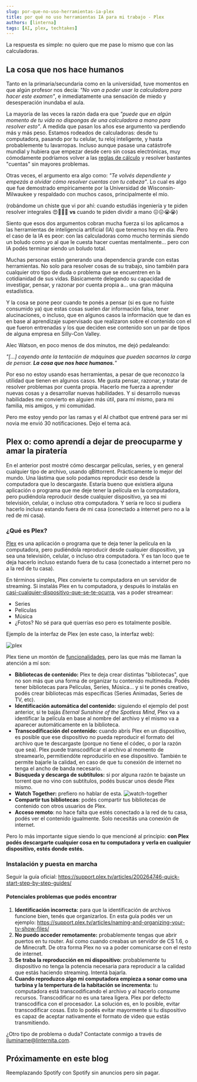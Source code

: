 ```yaml
---
slug: por-que-no-uso-herramientas-ia-plex
title: por qué no uso herramientas IA para mi trabajo - Plex
authors: [linterna]
tags: [AI, plex, techtakes]
---
```


<!-- Custom component -->


La respuesta es simple: no quiero que me pase lo mismo que con las calculadoras.

<!-- truncate -->

## La cosa que nos hace humanos

Tanto en la primaria/secundaria como en la universidad, tuve momentos en que
algún profesor nos decía: _"No van a poder usar la calculadora para hacer este
examen"_, e inmediatamente una sensación de miedo y desesperación inundaba el
aula.

La mayoría de las veces la razón dada era que _"puede que en algún momento de tu
vida no dispongas de una calculadora a mano para resolver esto"_. A medida que
pasan los años ese argumento va perdiendo más y más peso. Estamos rodeados de
calculadoras: desde tu computadora, pasando por tu celular, tu reloj
inteligente, y hasta probablemente tu lavarropas. Incluso aunque pasase una
catástrofe mundial y hubiera que empezar desde cero sin cosas electrónicas, muy
cómodamente podríamos volver a las
[reglas de cálculo](https://es.wikipedia.org/wiki/Regla_de_c%C3%A1lculo) y
resolver bastantes "cuentas" sin mayores problemas.

Otras veces, el argumento era algo como: _"Te volvés dependiente y empezás a
olvidar cómo resolver cuentas con tu cabeza"_. Lo cual es algo que fue
demostrado empíricamente por la Universidad de Wisconsin-Milwaukee y respaldado
con muchos casos, principalmente el mío.

(robándome un chiste que vi por ahí: cuando estudiás ingeniería y te piden
resolver integrales 😍🥰💞💞 **vs** cuando te piden dividir a mano 😖😖😭😭)

Siento que esos dos argumentos cobran mucha fuerza si los aplicamos a las
herramientas de inteligencia artificial (IA) que tenemos hoy en día. Pero el
caso de la IA es peor: con las calculadoras como mucho terminás siendo un boludo
como yo al que le cuesta hacer cuentas mentalmente... pero con IA podés terminar
siendo un boludo total.

Muchas personas están generando una dependencia grande con estas herramientas.
No solo para resolver cosas de su trabajo, sino también para cualquier otro tipo
de duda o problema que se encuentren en la cotidianidad de sus vidas.
Básicamente delegando su capacidad de investigar, pensar, y razonar por cuenta
propia a... una gran máquina estadística.

Y la cosa se pone peor cuando te ponés a pensar (si es que no fuiste consumido
ya) que estas cosas suelen dar información falsa, tener alucinaciones, o
incluso, que en algunos casos la información que te dan es en base al
aprendizaje supervisado que realizaron sobre el contenido con el que fueron
entrenadas y los que deciden ese contenido son un par de tipos de alguna empresa
en Silly-Con Valley.

Alec Watson, en poco menos de dos minutos, me dejó pedaleando:

<VideoEmbed src="https://www.youtube.com/embed/QEJpZjg8GuA?si=cHiyTqOisDgLXMzm&amp;start=2043" />

_"[...] cayendo ante la tentación de máquinas que pueden sacarnos la carga de
pensar. **La cosa que nos hace humanos.**"_

Por eso no estoy usando esas herramientas, a pesar de que reconozco la utilidad
que tienen en algunos casos. Me gusta pensar, razonar, y tratar de resolver
problemas por cuenta propia. Hacerlo me fuerza a aprender nuevas cosas y a
desarrollar nuevas habilidades. Y si desarrollo nuevas habilidades me convierto
en alguien más útil, para mí mismo, para mi familia, mis amigos, y mi comunidad.

Pero me estoy yendo por las ramas y el AI chatbot que entrené para ser mi novia
me envió 30 notificaciones. Dejo el tema acá.

## Plex o: como aprendí a dejar de preocuparme y amar la piratería

En el anterior post mostré cómo descargar películas, series, y en general
cualquier tipo de archivo, usando qBittorrent. Prácticamente lo mejor del mundo.
Una lástima que solo podamos reproducir eso desde la computadora que lo
descargaste. Estaría bueno que existiera alguna aplicación o programa que me
deje tener la película en la computadora, pero pudiéndola reproducir desde
cualquier dispositivo, ya sea mi televisión, celular, o incluso otra
computadora. Y sería re loco si pudiera hacerlo incluso estando fuera de mi casa
(conectado a internet pero no a la red de mi casa).

### ¿Qué es Plex?

[Plex](https://www.plex.tv/) es una aplicación o programa que te deja tener la
película en la computadora, pero pudiéndola reproducir desde cualquier
dispositivo, ya sea una televisión, celular, o incluso otra computadora. Y es
tan loco que te deja hacerlo incluso estando fuera de tu casa (conectado a
internet pero no a la red de tu casa).

En términos simples, Plex convierte tu computadora en un servidor de streaming.
Si instalás Plex en tu computadora, y después lo instalás en
[casi-cualquier-dispositivo-que-se-te-ocurra](https://www.plex.tv/apps-devices/),
vas a poder streamear:

- Series
- Películas
- Música
- ¿Fotos? No sé para qué querrías eso pero es totalmente posible.

Ejemplo de la interfaz de Plex (en este caso, la interfaz web):

![plex](./plex.png)

Plex tiene un montón de
[funcionalidades](https://support.plex.tv/articles/categories/features/), pero
las que más me llaman la atención a mí son:

- **Bibliotecas de contenido:** Plex te deja crear distintas "bibliotecas", que
  no son más que una forma de organizar tu contenido multimedia. Podés tener
  bibliotecas para Películas, Series, Música... y si te ponés creativo, podés
  crear bibliotecas más específicas (Series Animadas, Series de TV, etc).
- **Identificación automática del contenido:** siguiendo el ejemplo del post
  anterior, si te bajás _Eternal Sunshine of the Spotless Mind_, Plex va a
  identificar la película en base al nombre del archivo y el mismo va a aparecer
  automáticamente en la biblioteca.
- **Transcodificación del contenido:** cuando abrís Plex en un dispositivo, es
  posible que ese dispositivo no pueda reproducir el formato del archivo que te
  descargaste (porque no tiene el códec, o por la razón que sea). Plex puede
  transcodificar el archivo al momento de streamearlo, permitiendóte
  reproducirlo en ese dispositivo. También te permite bajarle la calidad, en
  caso de que tu conexión de internet no tenga el ancho de banda necesario.
- **Búsqueda y descarga de subtítulos:** si por alguna razón te bajaste un
  torrent que no vino con subtítulos, podés buscar unos desde Plex mismo.
- **Watch Together:** prefiero no hablar de esta.
  ![watch-together](./watch-together.png)
- **Compartir tus bibliotecas**: podés compartir tus bibliotecas de contenido
  con otros usuarios de Plex.
- **Acceso remoto**: no hace falta que estés conectado a la red de tu casa,
  podés ver el contenido igualmente. Solo necesitás una conexión de internet.

Pero lo más importante sigue siendo lo que mencioné al principio: **con Plex
podés descargarte cualquier cosa en tu computadora y verla en cualquier
dispositivo, estés donde estés.**

### Instalación y puesta en marcha

Seguir la guía oficial:
https://support.plex.tv/articles/200264746-quick-start-step-by-step-guides/

#### Potenciales problemas que podés encontrar

1. **Identificación incorrecta:** para que la identificación de archivos
   funcione bien, tenés que organizarlos. En esta guía podés ver un ejemplo:
   https://support.plex.tv/articles/naming-and-organizing-your-tv-show-files/
1. **No puedo acceder remotamente:** probablemente tengas que abrir puertos en
   tu router. Así como cuando creabas un servidor de CS 1.6, o de Minecraft. De
   otra forma Plex no va a poder comunicarse con el resto de internet.
1. **Se traba la reproducción en mi dispositivo:** probablemente tu dispositivo
   no tenga la potencia necesaria para reproducir a la calidad que estás
   haciendo streaming. Intentá bajarla.
1. **Cuando reproduzco algo mi computadora empieza a sonar como una turbina y la
   tempertura de la habitación se incrementa**: tu computadora está
   transcodificando el archivo y al hacerlo consume recursos. Transcodificar no
   es una tarea ligera. Plex por defecto transcodifica con el procesador. La
   solución es, en lo posible, evitar transcodificar cosas. Esto lo podés evitar
   mayormente si tu dispositivo es capaz de aceptar nativamente el formato de
   video que estás transmitiendo.

¿Otro tipo de problema o duda? Contactate conmigo a través de
[iluminame@linternita.com](mailto:iluminame@linternita.com).

## Próximamente en este blog

Reemplazando Spotify con Spotify sin anuncios pero sin pagar.
